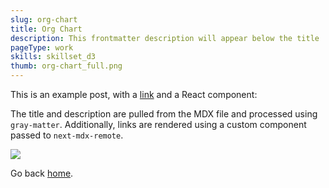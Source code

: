 ```yaml
---
slug: org-chart
title: Org Chart
description: This frontmatter description will appear below the title
pageType: work
skills: skillset_d3
thumb: org-chart_full.png
---
```


This is an example post, with a [link](https://nextjs.org) and a React component:

The title and description are pulled from the MDX file and processed using `gray-matter`. Additionally, links are rendered using a custom component passed to `next-mdx-remote`.

<img src='/anim/org-chart_expand.gif' />

Go back [home](/).

